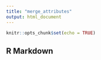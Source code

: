 ```yaml
---
title: "merge_attributes"
output: html_document
---
```


```r
knitr::opts_chunk$set(echo = TRUE)
```

## R Markdown

